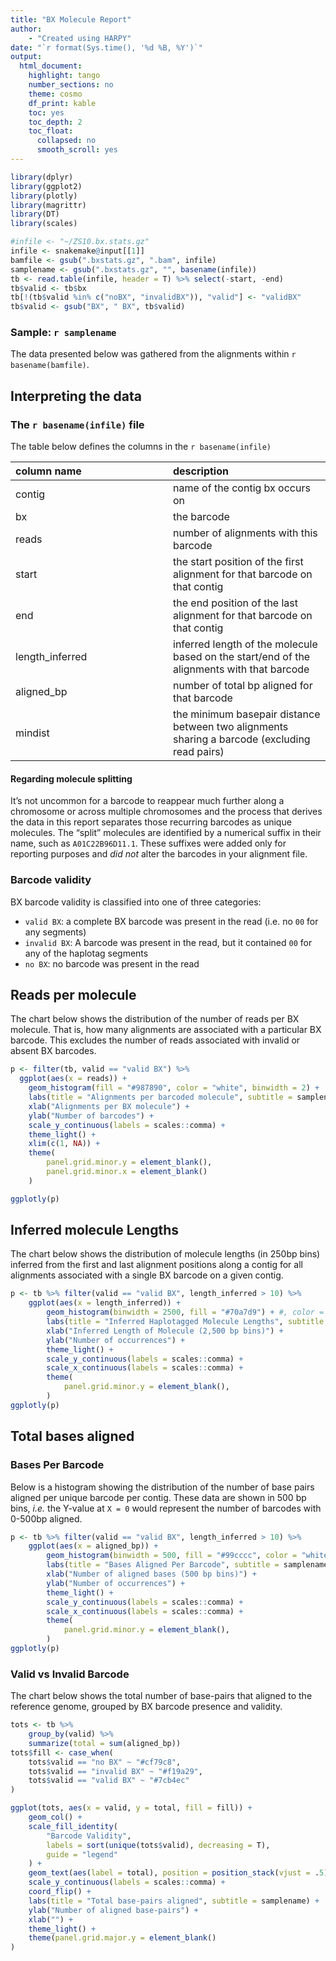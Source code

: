 ```yaml
---
title: "BX Molecule Report"
author:
    - "Created using HARPY"
date: "`r format(Sys.time(), '%d %B, %Y')`"
output:
  html_document:
    highlight: tango
    number_sections: no
    theme: cosmo
    df_print: kable
    toc: yes
    toc_depth: 2
    toc_float:
      collapsed: no
      smooth_scroll: yes
---
```

```r
library(dplyr)
library(ggplot2)
library(plotly)
library(magrittr)
library(DT)
library(scales)
```

```r
#infile <- "~/ZS10.bx.stats.gz"
infile <- snakemake@input[[1]]
bamfile <- gsub(".bxstats.gz", ".bam", infile)
samplename <- gsub(".bxstats.gz", "", basename(infile))
tb <- read.table(infile, header = T) %>% select(-start, -end)
tb$valid <- tb$bx
tb[!(tb$valid %in% c("noBX", "invalidBX")), "valid"] <- "validBX"
tb$valid <- gsub("BX", " BX", tb$valid)
```
### Sample: `r samplename`
The data presented below was gathered from the alignments within ``r basename(bamfile)``.

## Interpreting the data {.tabset}
### The `r basename(infile)` file
The table below defines the columns in the `r basename(infile)`

| column name | description |
| :--- | :---|
|contig| name of the contig bx occurs on |
|bx | the barcode |
|reads | number of alignments with this barcode |
|start | the start position of the first alignment for that barcode on that contig |
|end |  the end position of the last alignment for that barcode on that contig |
|length_inferred| inferred length of the molecule based on the start/end of the alignments with that barcode |
|aligned_bp| number of total bp aligned for that barcode |
|mindist| the minimum basepair distance between two alignments sharing a barcode (excluding read pairs) |

#### Regarding molecule splitting
It's not uncommon for a barcode to reappear much further
along a chromosome or across multiple chromosomes and the process that derives
the data in this report separates those recurring barcodes as unique molecules.
The "split" molecules are identified by a numerical suffix in their name, such
as `A01C22B96D11.1`. These suffixes were added only for reporting purposes and 
*did not* alter the barcodes in your alignment file.

### Barcode validity
BX barcode validity is classified into one of three categories:

- `valid BX`: a complete BX barcode was present in the read (i.e. no `00` for any segments)
- `invalid BX`: A barcode was present in the read, but it contained `00` for any of the haplotag segments
- `no BX`: no barcode was present in the read

## Reads per molecule
The chart below shows the distribution of the number of reads per BX molecule. That is, how many alignments
are associated with a particular BX barcode. This excludes the number of reads associated with invalid
or absent BX barcodes.
```r
p <- filter(tb, valid == "valid BX") %>% 
  ggplot(aes(x = reads)) +
    geom_histogram(fill = "#987890", color = "white", binwidth = 2) +
    labs(title = "Alignments per barcoded molecule", subtitle = samplename) +
    xlab("Alignments per BX molecule") +
    ylab("Number of barcodes") +
    scale_y_continuous(labels = scales::comma) +
    theme_light() +
    xlim(c(1, NA)) +
    theme(
        panel.grid.minor.y = element_blank(),
        panel.grid.minor.x = element_blank()
    )

ggplotly(p)

```


## Inferred molecule Lengths
The chart below shows the distribution of molecule lengths (in 250bp bins) 
inferred from the first and last alignment positions along a contig for all
alignments associated with a single BX barcode on a given contig.
```r
p <- tb %>% filter(valid == "valid BX", length_inferred > 10) %>%
    ggplot(aes(x = length_inferred)) +
        geom_histogram(binwidth = 2500, fill = "#70a7d9") + #, color = "white") +
        labs(title = "Inferred Haplotagged Molecule Lengths", subtitle = samplename) +
        xlab("Inferred Length of Molecule (2,500 bp bins)") +
        ylab("Number of occurrences") +
        theme_light() +
        scale_y_continuous(labels = scales::comma) +
        scale_x_continuous(labels = scales::comma) +
        theme(
            panel.grid.minor.y = element_blank(),
        )
ggplotly(p)
```

## Total bases aligned {.tabset}
### Bases Per Barcode
Below is a histogram showing the distribution of the number of base pairs aligned
per unique barcode per contig. These data are shown in 500 bp bins, _i.e._ the Y-value
at `X = 0` would represent the number of barcodes with 0-500bp aligned.

```r
p <- tb %>% filter(valid == "valid BX", length_inferred > 10) %>%
    ggplot(aes(x = aligned_bp)) +
        geom_histogram(binwidth = 500, fill = "#99cccc", color = "white") +
        labs(title = "Bases Aligned Per Barcode", subtitle = samplename) +
        xlab("Number of aligned bases (500 bp bins)") +
        ylab("Number of occurrences") +
        theme_light() +
        scale_y_continuous(labels = scales::comma) +
        scale_x_continuous(labels = scales::comma) +
        theme(
            panel.grid.minor.y = element_blank(),
        )
ggplotly(p)
```

### Valid vs Invalid Barcode
The chart below shows the total number of base-pairs that aligned to the reference genome, grouped by
BX barcode presence and validity. 

```r
tots <- tb %>% 
    group_by(valid) %>%
    summarize(total = sum(aligned_bp))
tots$fill <- case_when(
    tots$valid == "no BX" ~ "#cf79c8",
    tots$valid == "invalid BX" ~ "#f19a29",
    tots$valid == "valid BX" ~ "#7cb4ec"
)

ggplot(tots, aes(x = valid, y = total, fill = fill)) +
    geom_col() +
    scale_fill_identity(
        "Barcode Validity",
        labels = sort(unique(tots$valid), decreasing = T),
        guide = "legend"
    ) +
    geom_text(aes(label = total), position = position_stack(vjust = .5)) +
    scale_y_continuous(labels = scales::comma) +
    coord_flip() +
    labs(title = "Total base-pairs aligned", subtitle = samplename) +
    ylab("Number of aligned base-pairs") +
    xlab("") +
    theme_light() +
    theme(panel.grid.major.y = element_blank()
)

```
